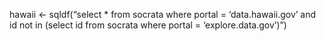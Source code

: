 hawaii <- sqldf("select * from socrata where portal = 'data.hawaii.gov' and id not in (select id from socrata where portal = 'explore.data.gov')")
